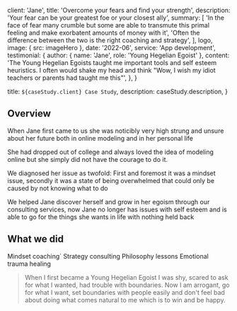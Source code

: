 
  client: 'Jane',
  title: 'Overcome your fears and find your strength',
  description:
    'Your fear can be your greatest foe or your closest ally',
  summary: [
    'In the face of fear many crumble but some are able to transmute this primal feeling and make exorbatent amounts of money with it',
    'Often the difference between the two is the right coaching and strategy',
  ],
  logo,
  image: { src: imageHero },
  date: '2022-06',
  service: 'App development',
  testimonial: {
    author: { name: 'Jane', role: 'Young Hegelian Egoist' },
    content:
      'The Young Hegelian Egoists taught me important tools and self esteem heuristics. I often would shake my head and think "Wow, I wish my idiot teachers or parents had taught me this"',
  },
}

  title: `${caseStudy.client} Case Study`,
  description: caseStudy.description,
}

## Overview

When Jane first came to us she was noticibly very high strung and unsure about her future both in online modeling and in her personal life

She had dropped out of college and always loved the idea of modeling online but she simply did not have the courage to do it.

We diagnosed her issue as twofold: First and foremost it was a mindset issue, secondly it was a state of being overwhelmed that could only be caused by not knowing what to do

We helped Jane discover herself and grow in her egoism through our consulting services, now Jane no longer has issues with self esteem and is able to go for the things she wants in life with nothing held back

## What we did

<TagList>
  <TagListItem>Mindset coaching`</TagListItem>
  <TagListItem>Strategy consulting</TagListItem>
  <TagListItem>Philosophy lessons</TagListItem>
  <TagListItem>Emotional trauma healing</TagListItem>
</TagList>

<Blockquote
  author={{ name: 'Jane', role: 'Young Hegelian Egoist' }}
  image={{ src: imageJennyWilson }}
>
  When I first became a Young Hegelian Egoist I was shy, scared to ask for what I wanted, had trouble with boundaries. Now 
  I am arrogant, go for what I want, set boundaries with people easily and don't feel bad about doing what comes natural to me
  which is to win and be happy.
</Blockquote>

<StatList>
  <StatListItem value="20%" label="Increased happiness" />
  <StatListItem value="5x" label="Finances" />
  <StatListItem value="10" label="star rating" />
  <StatListItem value="8" label="Toxic people cut off" />
</StatList>
